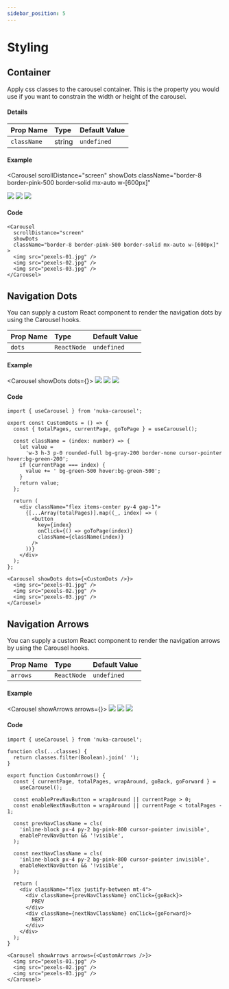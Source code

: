 ```yaml
---
sidebar_position: 5
---
```




# Styling

## Container

Apply css classes to the carousel container. This is the property you would use if you want to constrain the width or height of the carousel.

#### Details

| Prop Name   | Type   | Default Value |
| :---------- | :----- | :------------ |
| `className` | string | `undefined`   |

#### Example

<Carousel
  scrollDistance="screen"
  showDots
  className="border-8 border-pink-500 border-solid mx-auto w-[600px]"
>
  <img src="/open-source/nuka-carousel/img/pexels-01.jpg" />
  <img src="/open-source/nuka-carousel/img/pexels-02.jpg" />
  <img src="/open-source/nuka-carousel/img/pexels-03.jpg" />
</Carousel>

#### Code

```tsx
<Carousel
  scrollDistance="screen"
  showDots
  className="border-8 border-pink-500 border-solid mx-auto w-[600px]"
>
  <img src="pexels-01.jpg" />
  <img src="pexels-02.jpg" />
  <img src="pexels-03.jpg" />
</Carousel>
```

## Navigation Dots

You can supply a custom React component to render the navigation dots by using the Carousel hooks.

| Prop Name                       | Type   | Default Value |
| :------------------------------ | :----- | :------------ |
| `dots` | `ReactNode` | `undefined` |

#### Example

<Carousel showDots dots={<CustomDots />}>
  <img src="/open-source/nuka-carousel/img/pexels-01.jpg" />
  <img src="/open-source/nuka-carousel/img/pexels-02.jpg" />
  <img src="/open-source/nuka-carousel/img/pexels-03.jpg" />
</Carousel>

#### Code

```tsx
import { useCarousel } from 'nuka-carousel';

export const CustomDots = () => {
  const { totalPages, currentPage, goToPage } = useCarousel();

  const className = (index: number) => {
    let value =
      'w-3 h-3 p-0 rounded-full bg-gray-200 border-none cursor-pointer hover:bg-green-200';
    if (currentPage === index) {
      value += ' bg-green-500 hover:bg-green-500';
    }
    return value;
  };

  return (
    <div className="flex items-center py-4 gap-1">
      {[...Array(totalPages)].map((_, index) => (
        <button
          key={index}
          onClick={() => goToPage(index)}
          className={className(index)}
        />
      ))}
    </div>
  );
};

<Carousel showDots dots={<CustomDots />}>
  <img src="pexels-01.jpg" />
  <img src="pexels-02.jpg" />
  <img src="pexels-03.jpg" />
</Carousel>
```

## Navigation Arrows

You can supply a custom React component to render the navigation arrows by using the Carousel hooks.

| Prop Name                       | Type   | Default Value |
| :------------------------------ | :----- | :------------ |
| `arrows` | `ReactNode` | `undefined` |

#### Example

<Carousel showArrows arrows={<CustomArrows />}>
  <img src="/open-source/nuka-carousel/img/pexels-01.jpg" />
  <img src="/open-source/nuka-carousel/img/pexels-02.jpg" />
  <img src="/open-source/nuka-carousel/img/pexels-03.jpg" />
</Carousel>

#### Code

```tsx
import { useCarousel } from 'nuka-carousel';

function cls(...classes) {
  return classes.filter(Boolean).join(' ');
}

export function CustomArrows() {
  const { currentPage, totalPages, wrapAround, goBack, goForward } =
    useCarousel();

  const enablePrevNavButton = wrapAround || currentPage > 0;
  const enableNextNavButton = wrapAround || currentPage < totalPages - 1;

  const prevNavClassName = cls(
    'inline-block px-4 py-2 bg-pink-800 cursor-pointer invisible',
    enablePrevNavButton && '!visible',
  );

  const nextNavClassName = cls(
    'inline-block px-4 py-2 bg-pink-800 cursor-pointer invisible',
    enableNextNavButton && '!visible',
  );

  return (
    <div className="flex justify-between mt-4">
      <div className={prevNavClassName} onClick={goBack}>
        PREV
      </div>
      <div className={nextNavClassName} onClick={goForward}>
        NEXT
      </div>
    </div>
  );
}

<Carousel showArrows arrows={<CustomArrows />}>
  <img src="pexels-01.jpg" />
  <img src="pexels-02.jpg" />
  <img src="pexels-03.jpg" />
</Carousel>
```
